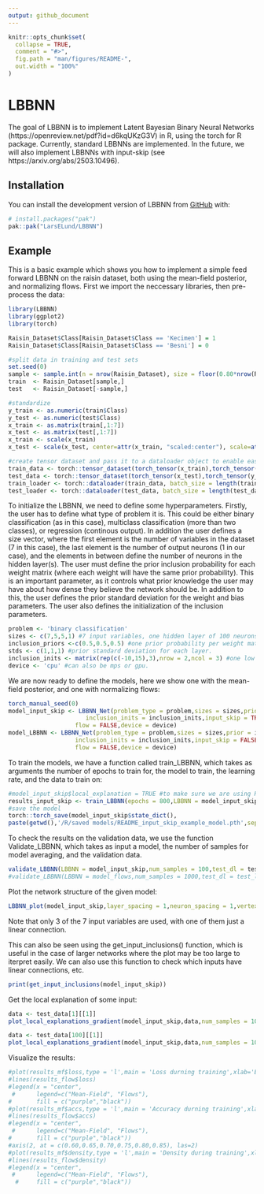```yaml
---
output: github_document
---
```


<!-- README.md is generated from README.Rmd. Please edit that file -->

```r
knitr::opts_chunk$set(
  collapse = TRUE,
  comment = "#>",
  fig.path = "man/figures/README-",
  out.width = "100%"
)
```

# LBBNN

<!-- badges: start -->
<!-- badges: end -->

The goal of LBBNN is to implement Latent Bayesian Binary Neural Networks (https://openreview.net/pdf?id=d6kqUKzG3V) in R, 
using the torch for R package. Currently, standard LBBNNs are implemented. In the future,
we will also implement LBBNNs with input-skip (see https://arxiv.org/abs/2503.10496).

## Installation

You can install the development version of LBBNN from [GitHub](https://github.com/) with:

``` r
# install.packages("pak")
pak::pak("LarsELund/LBBNN")
```

## Example

This is a basic example which shows you how to implement a simple feed forward
LBBNN on the raisin dataset, both using the mean-field posterior, and normalizing flows. First we import the neccessary libraries, then pre-process the data:

```r
library(LBBNN)
library(ggplot2)
library(torch)

Raisin_Dataset$Class[Raisin_Dataset$Class == 'Kecimen'] = 1
Raisin_Dataset$Class[Raisin_Dataset$Class == 'Besni'] = 0

#split data in training and test sets
set.seed(0)
sample <- sample.int(n = nrow(Raisin_Dataset), size = floor(0.80*nrow(Raisin_Dataset)), replace = FALSE)
train  <- Raisin_Dataset[sample,]
test   <- Raisin_Dataset[-sample,]

#standardize
y_train <- as.numeric(train$Class)
y_test <- as.numeric(test$Class)
x_train <- as.matrix(train[,1:7])
x_test <- as.matrix(test[,1:7])
x_train <- scale(x_train)
x_test <- scale(x_test, center=attr(x_train, "scaled:center"), scale=attr(x_train, "scaled:scale"))

#create tensor dataset and pass it to a dataloader object to enable easy mini-batch based optimization
train_data <- torch::tensor_dataset(torch_tensor(x_train),torch_tensor(y_train)) 
test_data <- torch::tensor_dataset(torch_tensor(x_test),torch_tensor(y_test))
train_loader <- torch::dataloader(train_data, batch_size = length(train_data) , shuffle = TRUE)
test_loader <- torch::dataloader(test_data, batch_size = length(test_data))
```
To initialize the LBBNN, we need to define some hyperparameters. Firstly, the user has
to define what type of problem it is. This could be either binary classification (as in this case), multiclass classification
(more than two classes), or regression (continous output). In addition the user defines a size vector, where the first element
is the number of variables in the dataset (7 in this case), the last element is the number of output neurons (1 in our case), and the elements in between define the number of neurons in the hidden layer(s).  The user must define the prior inclusion probability for each weight matrix (where each weight will have the same prior probability). This is an important parameter, as it controls what prior knowledge the user may have about how dense they believe the network should be. In addition to this, the user defines the prior standard deviation for the weight and bias parameters. The user also defines the initialization of the inclusion parameters. 

```r
problem <- 'binary classification'
sizes <- c(7,5,5,1) #7 input variables, one hidden layer of 100 neurons, 1 output neuron.
inclusion_priors <-c(0.5,0.5,0.5) #one prior probability per weight matrix.
stds <- c(1,1,1) #prior standard deviation for each layer.
inclusion_inits <- matrix(rep(c(-10,15),3),nrow = 2,ncol = 3) #one low and high for each layer
device <- 'cpu' #can also be mps or gpu.
```

We are now ready to define the models, here we show one with the mean-field posterior,
and one with normalizing flows:
```r
torch_manual_seed(0)
model_input_skip <- LBBNN_Net(problem_type = problem,sizes = sizes,prior = inclusion_priors,
                      inclusion_inits = inclusion_inits,input_skip = TRUE,std = stds,
                   flow = FALSE,device = device)
model_LBBNN <- LBBNN_Net(problem_type = problem,sizes = sizes,prior = inclusion_priors,
                   inclusion_inits = inclusion_inits,input_skip = FALSE,std = stds,
                   flow = FALSE,device = device)

```

To train the models, we have a function called train_LBBNN, which takes as arguments the number of epochs to train for,
the model to train, the learning rate, and the data to train on:
```r
#model_input_skip$local_explanation = TRUE #to make sure we are using RELU
results_input_skip <- train_LBBNN(epochs = 800,LBBNN = model_input_skip, lr = 0.005,train_dl = train_loader,device = device)
#save the model 
torch::torch_save(model_input_skip$state_dict(), 
paste(getwd(),'/R/saved models/README_input_skip_example_model.pth',sep = ''))
```

To check the results on the validation data, we use the function Validate_LBBNN, which takes as input a model, the number of samples for model averaging, and the validation data.

```r
validate_LBBNN(LBBNN = model_input_skip,num_samples = 100,test_dl = test_loader,device)
#validate_LBBNN(LBBNN = model_flows,num_samples = 1000,test_dl = test_loader,device)
```

Plot the network structure of the given model:
```r
LBBNN_plot(model_input_skip,layer_spacing = 1,neuron_spacing = 1,vertex_size = 15,edge_width = 0.5)
```
Note that only 3 of the 7 input variables are used, with one of them just a linear connection.

This can also be seen using the get_input_inclusions() function, which is useful in the case of
larger networks where the plot may be too large to iterpret easily. We can also use this function to check which inputs have linear connections, etc.
```r
print(get_input_inclusions(model_input_skip))
```
Get the local explanation of some input:
```r
data <- test_data[1][[1]]
plot_local_explanations_gradient(model_input_skip,data,num_samples = 100,device = device)
```

```r
data <- test_data[100][[1]]
plot_local_explanations_gradient(model_input_skip,data,num_samples = 100,device = device)
```


Visualize the results:
```r
#plot(results_mf$loss,type = 'l',main = 'Loss durning training',xlab='Epoch',ylab='Loss',col='purple')
#lines(results_flow$loss)
#legend(x = "center",  
 #      legend=c("Mean-Field", "Flows"),  
#       fill = c("purple","black")) 
#plot(results_mf$accs,type = 'l',main = 'Accuracy durning training',xlab='Epoch',ylab='Accuracy',yaxt="n",col='purple')
#lines(results_flow$accs)
#legend(x = "center",  
 #      legend=c("Mean-Field", "Flows"),  
#       fill = c("purple","black"))
#axis(2, at = c(0.60,0.65,0.70,0.75,0.80,0.85), las=2)
#plot(results_mf$density,type = 'l',main = 'Density during training',xlab='Epoch',ylab='Density',col='purple')
#lines(results_flow$density)
#legend(x = "center",  
 #      legend=c("Mean-Field", "Flows"),  
  #     fill = c("purple","black"))

```


